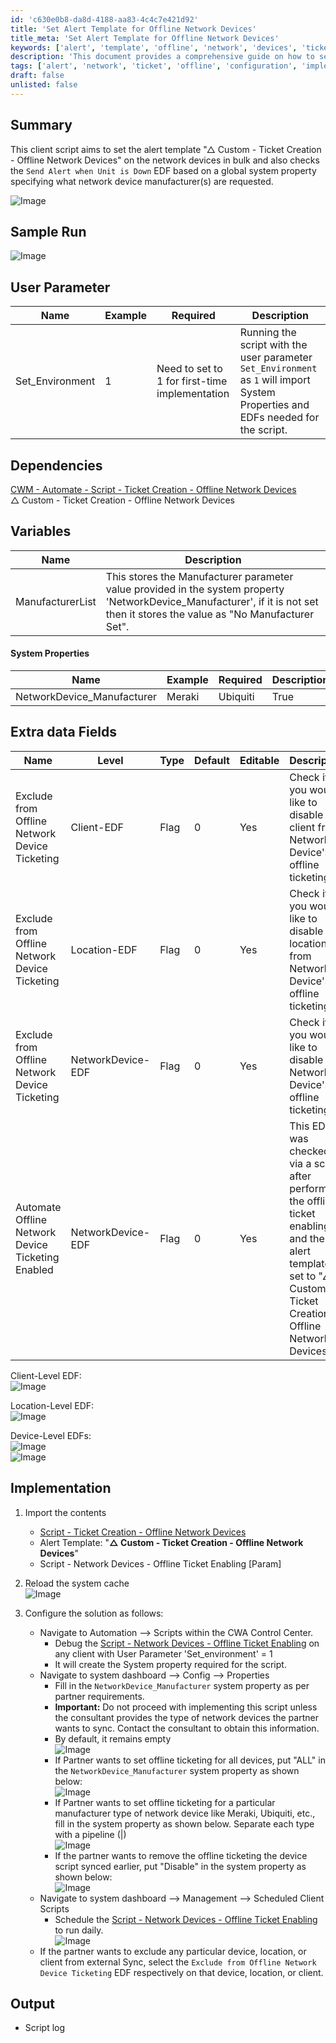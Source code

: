 ```yaml
---
id: 'c630e0b8-da8d-4188-aa83-4c4c7e421d92'
title: 'Set Alert Template for Offline Network Devices'
title_meta: 'Set Alert Template for Offline Network Devices'
keywords: ['alert', 'template', 'offline', 'network', 'devices', 'ticket', 'creation']
description: 'This document provides a comprehensive guide on how to set the alert template for offline network devices in bulk, including user parameters, dependencies, system properties, and implementation steps necessary to ensure proper alerting and ticket creation for network devices.'
tags: ['alert', 'network', 'ticket', 'offline', 'configuration', 'implementation', 'edf']
draft: false
unlisted: false
---
```

## Summary

This client script aims to set the alert template "△ Custom - Ticket Creation - Offline Network Devices" on the network devices in bulk and also checks the `Send Alert when Unit is Down` EDF based on a global system property specifying what network device manufacturer(s) are requested.

![Image](../../../static/img/Network-Devices---Offline-Ticket-Enabling/image_1.png)

## Sample Run

![Image](../../../static/img/Network-Devices---Offline-Ticket-Enabling/image_2.png)

## User Parameter

| Name            | Example | Required                                     | Description                                                                                                                                                                         |
|-----------------|---------|----------------------------------------------|-------------------------------------------------------------------------------------------------------------------------------------------------------------------------------------|
| Set_Environment  | 1       | Need to set to 1 for first-time implementation | Running the script with the user parameter `Set_Environment` as `1` will import System Properties and EDFs needed for the script.                                                |

## Dependencies

[CWM - Automate - Script - Ticket Creation - Offline Network Devices](https://proval.itglue.com/DOC-5078775-13343875)  
△ Custom - Ticket Creation - Offline Network Devices

## Variables

| Name              | Description                                                                                                                                                                                                                          |
|-------------------|--------------------------------------------------------------------------------------------------------------------------------------------------------------------------------------------------------------------------------------|
| ManufacturerList   | This stores the Manufacturer parameter value provided in the system property 'NetworkDevice_Manufacturer', if it is not set then it stores the value as "No Manufacturer Set".                                                                 |

#### System Properties

| Name                        | Example             | Required | Description                                                                                                                                                                                                                           |
|-----------------------------|---------------------|----------|---------------------------------------------------------------------------------------------------------------------------------------------------------------------------------------------------------------------------------------|
| NetworkDevice_Manufacturer   | Meraki|Ubiquiti    | True     | This includes the devices based on the manufacturer where the ticket enabling is required. Please provide value with (|) pipe separated. If you would like to enable offline alerting for all network devices, just place "All" in the system property without quotes. |

## Extra data Fields

| Name                                          | Level          | Type  | Default | Editable | Description                                                                                                     |
|-----------------------------------------------|----------------|-------|---------|----------|-----------------------------------------------------------------------------------------------------------------|
| Exclude from Offline Network Device Ticketing  | Client-EDF     | Flag  | 0       | Yes      | Check it if you would like to disable a client from Network Device's offline ticketing.                         |
| Exclude from Offline Network Device Ticketing  | Location-EDF   | Flag  | 0       | Yes      | Check it if you would like to disable a location from Network Device's offline ticketing.                       |
| Exclude from Offline Network Device Ticketing  | NetworkDevice-EDF | Flag  | 0       | Yes      | Check it if you would like to disable a Network Device's offline ticketing.                                    |
| Automate Offline Network Device Ticketing Enabled | NetworkDevice-EDF | Flag  | 0       | Yes      | This EDF was checked via a script after performing the offline ticket enabling and the alert template set to "△ Custom - Ticket Creation - Offline Network Devices". |

Client-Level EDF:  
![Image](../../../static/img/Network-Devices---Offline-Ticket-Enabling/image_3.png)  

Location-Level EDF:  
![Image](../../../static/img/Network-Devices---Offline-Ticket-Enabling/image_4.png)  

Device-Level EDFs:  
![Image](../../../static/img/Network-Devices---Offline-Ticket-Enabling/image_5.png)  
![Image](../../../static/img/Network-Devices---Offline-Ticket-Enabling/image_6.png)  

## Implementation

1. Import the contents  
   - [Script - Ticket Creation - Offline Network Devices](https://proval.itglue.com/DOC-5078775-13343875) 
   - Alert Template: "**△ Custom - Ticket Creation - Offline Network Devices**" 
   - Script - Network Devices - Offline Ticket Enabling [Param]

2. Reload the system cache  
   ![Image](../../../static/img/Network-Devices---Offline-Ticket-Enabling/image_7.png)  

3. Configure the solution as follows:  
   - Navigate to Automation --> Scripts within the CWA Control Center.  
     - Debug the [Script - Network Devices - Offline Ticket Enabling](https://proval.itglue.com/DOC-5078775-16290414) on any client with User Parameter 'Set_environment' = 1  
     - It will create the System property required for the script.  
   - Navigate to system dashboard --> Config --> Properties  
     - Fill in the `NetworkDevice_Manufacturer` system property as per partner requirements.  
     - **Important:** Do not proceed with implementing this script unless the consultant provides the type of network devices the partner wants to sync. Contact the consultant to obtain this information.  
     - By default, it remains empty  
       ![Image](../../../static/img/Network-Devices---Offline-Ticket-Enabling/image_8.png)  
     - If Partner wants to set offline ticketing for all devices, put "ALL" in the `NetworkDevice_Manufacturer` system property as shown below:  
       ![Image](../../../static/img/Network-Devices---Offline-Ticket-Enabling/image_9.png)  
     - If Partner wants to set offline ticketing for a particular manufacturer type of network device like Meraki, Ubiquiti, etc., fill in the system property as shown below. Separate each type with a pipeline (|)  
       ![Image](../../../static/img/Network-Devices---Offline-Ticket-Enabling/image_10.png)  
     - If the partner wants to remove the offline ticketing the device script synced earlier, put "Disable" in the system property as shown below:  
       ![Image](../../../static/img/Network-Devices---Offline-Ticket-Enabling/image_11.png)  
   - Navigate to system dashboard --> Management --> Scheduled Client Scripts  
     - Schedule the [Script - Network Devices - Offline Ticket Enabling](https://proval.itglue.com/DOC-5078775-16290414) to run daily.  
       ![Image](../../../static/img/Network-Devices---Offline-Ticket-Enabling/image_2.png)  
   - If the partner wants to exclude any particular device, location, or client from external Sync, select the `Exclude from Offline Network Device Ticketing` EDF respectively on that device, location, or client.  

## Output

- Script log











